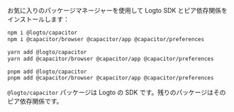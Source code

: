 
お気に入りのパッケージマネージャーを使用して Logto SDK とピア依存関係をインストールします：

<Tabs>

  <TabItem value="npm" label="npm">

```bash
npm i @logto/capacitor
npm i @capacitor/browser @capacitor/app @capacitor/preferences
```

  </TabItem>
  <TabItem value="yarn" label="Yarn">

```bash
yarn add @logto/capacitor
yarn add @capacitor/browser @capacitor/app @capacitor/preferences
```

  </TabItem>
  <TabItem value="pnpm" label="pnpm">

```bash
pnpm add @logto/capacitor
pnpm add @capacitor/browser @capacitor/app @capacitor/preferences
```

  </TabItem>

</Tabs>

`@logto/capacitor` パッケージは Logto の SDK です。残りのパッケージはそのピア依存関係です。
